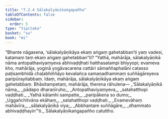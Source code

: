 ```yaml
---
title: "7.2.4 Sālakalyāṇikaṅgapañha"
tableOfContents: false
sidebar:
  order: 5
type: "tipitaka"
basket: "su"
book: "mi"
---
```



<DynamicBreadcrumb />

<Division number="238" book="mi" bookNo="28">

<Paragraph number="1720" book="mi">
“Bhante nāgasena, ‘sālakalyāṇikāya ekaṃ aṅgaṃ gahetabban’ti yaṃ vadesi, katamaṃ taṃ ekaṃ aṅgaṃ gahetabban”ti? “Yathā, mahārāja, sālakalyāṇikā nāma antopathaviyaṃyeva abhivaḍḍhati hatthasatampi bhiyyopi; evameva kho, mahārāja, yoginā yogāvacarena cattāri sāmaññaphalāni catasso paṭisambhidā chaḷabhiññāyo kevalañca samaṇadhammaṃ suññāgāreyeva paripūrayitabbaṃ. Idaṃ, mahārāja, sālakalyāṇikāya ekaṃ aṅgaṃ gahetabbaṃ. Bhāsitampetaṃ, mahārāja, therena rāhulena—
</Paragraph>

<Paragraph number="1721" type="verses" book="mi">
_‘Sālakalyāṇikā nāma,_  
_pādapo dharaṇīruho;_  
_Antopathaviyaṃyeva,_  
_satahatthopi vaḍḍhati._  

</Paragraph>

<Paragraph number="1722" type="verses" book="mi">
_Yathā kālamhi sampatte,_  
_paripākena so dumo;_  
_Uggañchitvāna ekāhaṃ,_  
_satahatthopi vaḍḍhati._  

</Paragraph>

<Paragraph number="1723" type="verses" book="mi">
_Evamevāhaṃ mahāvīra,_  
_sālakalyāṇikā viya;_  
_Abbhantare suññāgāre,_  
_dhammato abhivaḍḍhayin’”ti._  


</Paragraph>
</Division>

<Paragraph number="1724" type="center" book="mi">
Sālakalyāṇikaṅgapañho catuttho.
</Paragraph>